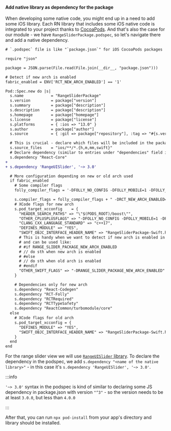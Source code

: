 #### Add native library as dependency for the package

When developing some native code, you might end up in a need to add some iOS library.
Each RN library that includes some iOS native code is integrated to your project thanks to [CocoaPods](https://cocoapods.org/).
And that's also the case for our module - we have `RangeSliderPackage.podspec`, so let's navigate there and add a native dependency.

```diff title="RangeSliderPackage.podspec"
# `.podspec` file is like "`package.json`" for iOS CocoaPods packages

require "json"

package = JSON.parse(File.read(File.join(__dir__, "package.json")))

# Detect if new arch is enabled
fabric_enabled = ENV['RCT_NEW_ARCH_ENABLED'] == '1'

Pod::Spec.new do |s|
  s.name            = "RangeSliderPackage"
  s.version         = package["version"]
  s.summary         = package["description"]
  s.description     = package["description"]
  s.homepage        = package["homepage"]
  s.license         = package["license"]
  s.platforms       = { :ios => "13.0" }
  s.author          = package["author"]
  s.source          = { :git => package["repository"], :tag => "#{s.version}" }

  # This is crucial - declare which files will be included in the package (similar to "files" field in `package.json`)
  s.source_files    = "ios/**/*.{h,m,mm,swift}"
  # Declare dependency (similar to entries under "dependencies" field in `package.json`)
  s.dependency "React-Core"
+
+ s.dependency 'RangeUISlider', '~> 3.0'

  # More configuration depending on new or old arch used
  if fabric_enabled
    # Some compiler flags
    folly_compiler_flags = '-DFOLLY_NO_CONFIG -DFOLLY_MOBILE=1 -DFOLLY_USE_LIBCPP=1 -Wno-comma -Wno-shorten-64-to-32'

    s.compiler_flags = folly_compiler_flags + " -DRCT_NEW_ARCH_ENABLED=1"
    # XCode flags for new arch
    s.pod_target_xcconfig    = {
      "HEADER_SEARCH_PATHS" => "\"$(PODS_ROOT)/boost\"",
      "OTHER_CPLUSPLUSFLAGS" => "-DFOLLY_NO_CONFIG -DFOLLY_MOBILE=1 -DFOLLY_USE_LIBCPP=1",
      "CLANG_CXX_LANGUAGE_STANDARD" => "c++17",
      "DEFINES_MODULE" => "YES",
      "SWIFT_OBJC_INTERFACE_HEADER_NAME" => "RangeSliderPackage-Swift.h",
      # This is handy when we want to detect if new arch is enabled in Swift code
      # and can be used like:
      # #if RANGE_SLIDER_PACKAGE_NEW_ARCH_ENABLED
      # // do sth when new arch is enabled
      # #else
      # // do sth when old arch is enabled
      # #endif
      "OTHER_SWIFT_FLAGS" => "-DRANGE_SLIDER_PACKAGE_NEW_ARCH_ENABLED"
    }

    # Dependencies only for new arch
    s.dependency "React-Codegen"
    s.dependency "RCT-Folly"
    s.dependency "RCTRequired"
    s.dependency "RCTTypeSafety"
    s.dependency "ReactCommon/turbomodule/core"
  else
    # XCode flags for old arch
    s.pod_target_xcconfig = {
      "DEFINES_MODULE" => "YES",
      "SWIFT_OBJC_INTERFACE_HEADER_NAME" => "RangeSliderPackage-Swift.h"
    }
  end
end
```

For the range slider view we will use [`RangeUISlider` library](https://github.com/chicio/RangeUISlider).
To declare the dependency in the podspec, we add `s.dependency "<name of the native library>"` - in this case it's `s.dependency 'RangeUISlider', '~> 3.0'`.

:::info

`'~> 3.0'` syntax in the podspec is kind of similar to declaring some JS dependency in package.json with version `"^3"` - so the version needs to be at least `3.0.0`, but less than `4.0.0`

:::

After that, you can run `npx pod-install` from your app's directory and library should be installed.
